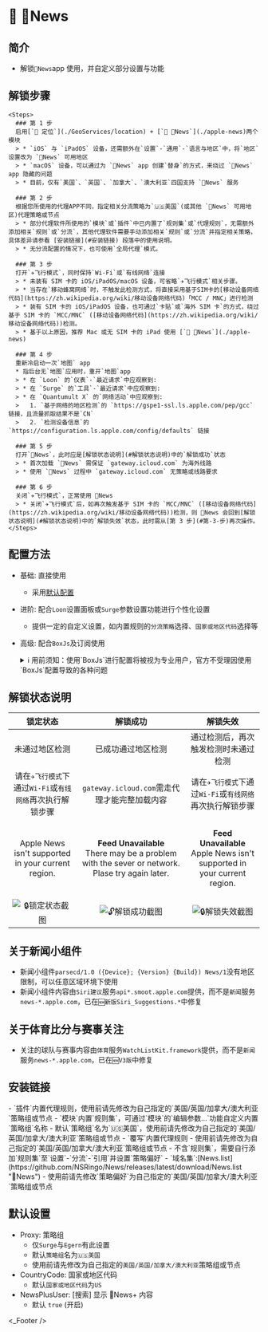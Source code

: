 
# 📰 News

## 简介
* 解锁`News`app 使用，并自定义部分设置与功能

## 解锁步骤

    <Steps>
      ### 第 1 步
      启用[`📍 定位`](./GeoServices/location) + [`📰 News`](./apple-news)两个模块
      > * `iOS` 与 `iPadOS` 设备，还需额外在`设置`-`通用`-`语言与地区`中，将`地区`设置改为 `News` 可用地区  
      > * `macOS` 设备，可以通过为 `News` app 创建`替身`的方式，来绕过 `News` app 隐藏的问题  
      > * 目前，仅有`美国`、`英国`、`加拿大`、`澳大利亚`四国支持 `News` 服务  

      ### 第 2 步
      根据您所使用的代理APP不同，指定相关分流策略为`🇺🇸美国`(或其他 `News` 可用地区)代理策略或节点
      > * 部分代理软件所使用的`模块`或`插件`中已内置了`规则集`或`代理规则`，无需额外添加相关`规则`或`分流`，其他代理软件需要手动添加相关`规则`或`分流`并指定相关策略，具体差异请参看 [安装链接](#安装链接) 段落中的使用说明。  
      > * 无分流配置的情况下，也可使用`全局代理`模式。  

      ### 第 3 步
      打开`✈️飞行模式`，同时保持`Wi-Fi`或`有线网络`连接
      > * 未装有 SIM 卡的 iOS/iPadOS/macOS 设备，可省略`✈️飞行模式`相关步骤。  
      > * 当存在`移动蜂窝网络`时，不触发此检测方式，将直接采用基于SIM卡的[移动设备网络代码](https://zh.wikipedia.org/wiki/移动设备网络代码)「MCC / MNC」进行检测
      > * 装有 SIM 卡的 iOS/iPadOS 设备，也可通过`卡贴`或`海外 SIM 卡`的方式，绕过基于 SIM 卡的 `MCC/MNC` ([移动设备网络代码](https://zh.wikipedia.org/wiki/移动设备网络代码))检测。  
      > * 基于以上原因，推荐 Mac 或无 SIM 卡的 iPad 使用 [`📰 News`](./apple-news)

      ### 第 4 步
      重新冷启动一次`地图` app
      * 指后台无`地图`应用时，重开`地图`app
      > * 在 `Loon` 的`仪表`-`最近请求`中应观察到:  
      > * 在 `Surge` 的`工具`-`最近请求`中应观察到:  
      > * 在 `Quantumult X` 的`网络活动`中应观察到:  
      >   1. `基于网络的地区检测`的 `https://gspe1-ssl.ls.apple.com/pep/gcc` 链接，且流量抓取结果不是`CN`  
      >   2. `检测设备信息`的 `https://configuration.ls.apple.com/config/defaults` 链接  

      ### 第 5 步
      打开`News`，此时应是[解锁状态说明](#解锁状态说明)中的`解锁成功`状态
      > * 首次加载 `News` 需保证 `gateway.icloud.com` 为海外线路  
      > * 使用 `News` 过程中 `gateway.icloud.com` 无策略或线路要求  

      ### 第 6 步
      关闭`✈️飞行模式`，正常使用 News
      > * 关闭`✈️飞行模式`后，如再次触发基于 SIM 卡的 `MCC/MNC` ([移动设备网络代码](https://zh.wikipedia.org/wiki/移动设备网络代码))检测，则 News 会回到[解锁状态说明](#解锁状态说明)中的`解锁失效`状态，此时需从[第 3 步](#第-3-步)再次操作。  
    </Steps>

## 配置方法
* 基础: 直接使用
  * 采用[默认配置](#默认设置)
* 进阶: 配合`Loon`设置面板或`Surge`参数设置功能进行个性化设置
  * 提供一定的自定义设置，如内置规则的`分流策略`选择、`国家或地区代码`选择等
* 高级: 配合`BoxJs`及订阅使用
  <details>
  <summary>ℹ️ 用前须知：使用`BoxJs`进行配置将被视为专业用户，官方不受理因使用`BoxJs`配置导致的各种问题</summary>

  1. 安装`BoxJs`插件并更新引用资源或脚本:
     * 安装方法及下载链接详见: [🧰 BoxJs](./box-js)
  2. 在`BoxJs`的配置面板中进行个性化设置:
    1. 浏览器访问[BoxJs.com](http://boxjs.com)
    2. 在[`应用`](http://boxjs.com/#/app)页面点开` iRingo`折叠
    3. 在[`📰 News`](http://boxjs.com/#/app/iRingo.News)根据需要填写您的设置信息
  </details>

## 解锁状态说明
|  锁定状态  | 解锁成功 | 解锁失效 | 
| :---: | :---: | :---: |
| 未通过地区检测  | 已成功通过地区检测 | 通过检测后，再次触发检测时未通过检测  |
| 请在`✈️飞行模式`下通过`Wi-Fi`或`有线网络`再次执行解锁步骤  | `gateway.icloud.com`需走代理才能完整加载内容 | 请在`✈️飞行模式`下通过`Wi-Fi`或`有线网络`再次执行解锁步骤  |
|<p> Apple News isn't supported in your current region. </p>|<p> **Feed Unavailable**  <br/> There may be a problem with the sever or network. Plase try again later. </p>|<p> **Feed Unavailable** <br/> Apple News isn't supported in your current region. </p>|
|![🔒锁定状态截图](https://github.com/NSRingo/News/raw/main/images/screenshot/Apple%20News%20-%20Locked%20-%20iOS.jpeg "Apple News - Locked - iOS")|![🔓解锁成功截图](https://github.com/NSRingo/News/raw/main/images/screenshot/Apple%20News%20-%20Unlock%20Success%20-%20iOS.jpeg "Apple News - Unlock Success - iOS")|![🔒解锁失效截图](https://github.com/NSRingo/News/raw/main/images/screenshot/Apple%20News%20-%20Unlock%20Invalid%20-%20iOS.jpeg "Apple News - Unlock Invalid - iOS")|

## 关于新闻小组件
* 新闻小组件`parsecd/1.0 ({Device}; {Version} {Build}) News/1`没有地区限制，可以任意区域环境下使用
* 新闻小组件内容由`Siri建议`服务`api*.smoot.apple.com`提供，而不是`新闻`服务`news-*.apple.com`，已在`🆕新版Siri_Suggestions.*`中修复

## 关于体育比分与赛事关注
* 关注的球队与赛事内容由`体育`服务`WatchListKit.framework`提供，而不是`新闻`服务`news-*.apple.com`，已在`🆕V3版`中修复

## 安装链接

<ModuleInstall urlPrefix="https://github.com/NSRingo/News/releases/latest/download/">
  <ModuleInstall.Tab type="loon">
    <ModuleInstall.Item
      url="iRingo.News.plugin"
      badge={[
        {
          type: "tip",
          text: "MitM",
          outline: true,
        },
        {
          type: "info",
          text: "脚本",
          outline: true,
        },
      ]}
    >
      - `插件`内置代理规则，使用前请先修改为自己指定的`美国/英国/加拿大/澳大利亚`策略组或节点
    </ModuleInstall.Item>
  </ModuleInstall.Tab>
  <ModuleInstall.Tab type="surge">
    <ModuleInstall.Item
      url="iRingo.News.sgmodule"
      badge={[
        {
          type: "danger",
          text: "MitM",
          outline: true,
        },
        {
          type: "warning",
          text: "脚本",
          outline: true,
        },
        {
          type: "info",
          text: "需要 iOS 5.9.0 及以上版本",
        },
        {
          type: "info",
          text: "需要 macOS 5.5.0(2589) 及以上版本",
        }
      ]}
    >
      - `模块`内置`规则集`，可通过`模块`的`编辑参数…`功能自定义内置`策略组`名称
      - 默认`策略组`名为`🇺🇸美国`，使用前请先修改为自己指定的`美国/英国/加拿大/澳大利亚`策略组或节点
    </ModuleInstall.Item>
  </ModuleInstall.Tab>
  <ModuleInstall.Tab type="stash">
    <ModuleInstall.Item
      url="iRingo.News.stoverride"
      badge={[
        {
          type: "info",
          text: "覆写",
          outline: true,
        },
        {
          type: "info",
          text: "MitM",
          outline: true,
        },
        {
          type: "info",
          text: "脚本",
          outline: true,
        },
      ]}
    >
      - `覆写`内置代理规则
      - 使用前请先修改为自己指定的`美国/英国/加拿大/澳大利亚`策略组或节点
    </ModuleInstall.Item>
  </ModuleInstall.Tab>
  <ModuleInstall.Tab type="egern">
    <ModuleInstall.Item
      url="iRingo.News.yaml"
    />
  </ModuleInstall.Tab>
  <ModuleInstall.Tab type="qx">
    <ModuleInstall.Item
      url="iRingo.News.snippet"
      badge={[
        {
          type: "danger",
          text: "重写",
          outline: true,
        },
        {
          type: "tip",
          text: "MitM",
          outline: true,
        },
      ]}
    >
      - 不含`规则集`，需要自行添加`规则集`至`设置`-`分流`-`引用`并设置`策略偏好`
      - `域名集`:[News.list](https://github.com/NSRingo/News/releases/latest/download/News.list "News")
      - 使用前请先修改`策略偏好`为自己指定的`美国/英国/加拿大/澳大利亚`策略组或节点
    </ModuleInstall.Item>
  </ModuleInstall.Tab>
</ModuleInstall>

## 默认设置
* Proxy: 策略组
  * 仅`Surge`与`Egern`有此设置
  * 默认`策略组`名为`🇺🇸美国`
  * 使用前请先修改为自己指定的`美国/英国/加拿大/澳大利亚`策略组或节点
* CountryCode: 国家或地区代码
  * 默认`国家或地区代码`为`US`
* NewsPlusUser: [搜索] 显示 News+ 内容
  * 默认 `true` (开启)

<_Footer />
